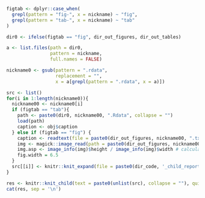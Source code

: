 
```r

figtab <- dplyr::case_when(
  grepl(pattern = "fig-", x = nickname) ~ "fig", 
  grepl(pattern = "tab-", x = nickname) ~ "tab"
)

dir0 <- ifelse(figtab == "fig", dir_out_figures, dir_out_tables)

a <- list.files(path = dir0, 
                pattern = nickname, 
                full.names = FALSE)

nickname0 <- gsub(pattern = ".rdata", 
                  replacement = "", 
                  x = a[grepl(pattern = ".rdata", x = a)])

src <- list()
for(i in 1:length(nickname0)){
  nickname00 <- nickname0[i]
  if (figtab == "tab"){
    path <- paste0(dir0, nickname00, ".Rdata", collapse = "")
    load(path) 
    caption <- obj$caption
  } else if (figtab == "fig") {
    caption <- readtext(file = paste0(dir_out_figures, nickname00, ".txt"))$text
    img <- magick::image_read(path = paste0(dir_out_figures, nickname00, ".png")) # read the image using the magic library
    img.asp <- image_info(img)$height / image_info(img)$width # calculate the figures aspect ratio
    fig.width = 6.5
  }
  src[[i]] <- knitr::knit_expand(file = paste0(dir_code, '_child_report_',figtab,'.Rmd'))
}

res <- knitr::knit_child(text = paste0(unlist(src), collapse = ""), quiet = TRUE)
cat(res, sep = '\n')

```
